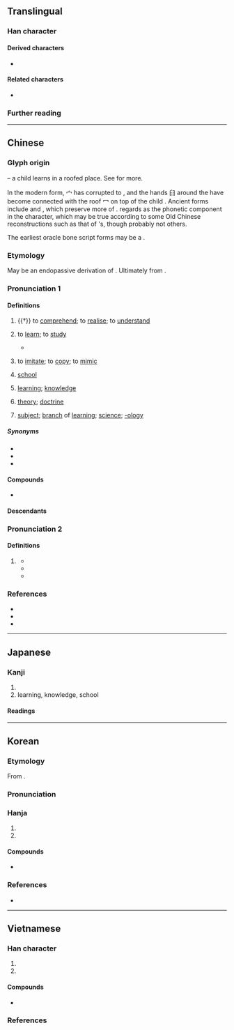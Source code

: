 {{also|学}}
{{character info}}
==Translingual==
{{ja-forms|[[学]]|[[学]]|學}}
{{stroke order|type=animate}}
{{stroke order|type=alternative}}<!-- Are these traditional/modern, in some order? Check at commons too. -->

===Han character===
{{Han char|rn=39|rad=子|as=13|sn=16|four=77407|canj=HBND|ids=⿱𦥯子}}

====Derived characters====
* {{l|mul|[[斅]]([[𢽾]]) [[斆]]([[敩]]) [[㙾]]([[𰉽]]) [[㩭]]([[𫽊]]) [[㰒]] [[㶅]] [[𠐮]]([[𬾣]]) [[𡄆]] [[𡦰]] [[𡦸]] [[𢤾]] [[𤒎]]([[𤊀]]) [[𤣌]] [[𥗙]] [[𧅷]] [[𨯰]] [[𪈔]]([[𱊉]]) [[𫦾]] [[𭭗]] [[𭯄]]}}

====Related characters====
* {{l|mul|学}} {{q|Japanese [[shinjitai]] and [[Simplified Chinese]]}}

===Further reading===
{{Han ref|kx=0280.280|dkj=07033|dj=0549.270|hdz=21019.110|uh=5B78}}

----

==Chinese==
{{zh-forms|s=学|alt=斆,斅,斈,𢻯,𡕕,𣁃,𫝯,𭓕,𭓘}}

===Glyph origin===
{{Han etym}}
{{Han compound|敎|𦥑|宀|t1=to teach|t2=mingling hands; hands-on learning|t3=house; roofed building|abb1=yes|ls=ic}} – a child learns in a roofed place. See {{zh-l|敎/教}} for more.

In the modern form, 宀 has corrupted to {{zh-l|*冖|[[cover]]}}, and the hands 𦥑 around the {{zh-l|*爻}} have become connected with the roof 冖 on top of the child {{zh-l|*子}}. Ancient forms include {{zh-l|*斆}} and {{zh-l|*斅}}, which preserve more of {{zh-l|*敎}}. ''{{w|Shuowen}}'' regards {{zh-l|*𦥑}} as the phonetic component in the character, which may be true according to some Old Chinese reconstructions such as that of {{w|Pan Wuyun}}'s, though probably not others.

The earliest oracle bone script forms may be a {{Han compound|爻|六|c1=s|c2=p|ls=psc|nocap=y}}.

===Etymology===
May be an endopassive derivation of {{och-l|覺|to [[awake#Verb|awake]], [[get]] [[insight]]}}. Ultimately from {{inh|zh|sit-pro|*kruk||to [[rouse]]; to [[awaken]]; to [[disturb]]}}.

===Pronunciation 1===
{{zh-pron
|m=xué,xiáo,1nb=literary,1nc=standard in Mainland and Taiwan,2nb=colloquial,2nc=rare or dialectal variant,2nd=used in xiangsheng
|m-s=xuo2
|dg=щүә1
|c=hok6
|c-t=hok5
|g=hoh7
|h=pfs=ho̍k;gd=hog6
|j=xyeh5
|mb=ò̤/hă
|mb_note=ò̤ - vernacular; hă - literary
|md=ŏ̤h/hŏk
|md_note=ŏ̤h - vernacular; hŏk - literary
|mn=ml,jj,zp,tw:o̍h/ml,jj,zp,tw:ha̍k
|mn_note=o̍h - vernacular; ha̍k - literary
|mn-t=oh8/hag8
|mn-t_note=oh8 - vernacular; hag8 - literary
|w=5hhoq,5hhiaq
|w_note=5hhoq - vernacular; 5hhiaq - literary
|x=xio6
|mc=y
|oc=y
|ma=y
|cat=v,n,suffix
}}

====Definitions====
{{zh-hanzi}}

# {{†}} to [[comprehend]]; to [[realise]]; to [[understand]]
# {{lb|zh|transitive}} to [[learn]]; to [[study]]
#* {{zh-x|學 而 時 習 之，不 亦 說{yuè} 乎？|ref=Analects|Is it not pleasant to '''learn''' with a constant perseverance and application?}}
#: {{zh-x|學習|to study; to learn}}
#: {{zh-x|我 打算 學 攝影。|I plan to '''learn''' photography.}}
#: {{zh-x|我 父母親 希望 我 學 醫，但是 我 不 願意。|My parents hoped I would '''study''' medicine, but I didn't want to.}}
#: {{zh-x|老師 叫 極 佢 都 唔 肯 學 講 唔該。|He refuses to '''learn''' to say thank you, even though his teacher asked him many times.|C}}
# to [[imitate]]; to [[copy]]; to [[mimic]]
#: {{zh-x|鸚鵡 學 人 語。|Parrots '''imitate''' human speech.}}
#: {{zh-x|我 妹妹 什麼 都 學 我。|My little sister likes to '''copy''' everything I do.}}
#: {{zh-x|學 人哋 用 叉 食飯|'''imitate''' others and use a fork to eat|C}}
# [[school]]
#: {{zh-x|上學|to go to '''school'''}}
#: {{zh-x|小學|primary '''school'''}}
#: {{zh-x|學費|'''school''' fees}}
# [[learning]]; [[knowledge]]
#: {{zh-x|求學|to seek knowledge}}
#: {{zh-x|才疏學淺|to be of humble talent and shallow learning}}
# [[theory]]; [[doctrine]]
#: {{zh-x|儒學|Confucianism}}
# [[subject]]; [[branch]] of [[learning]]; [[science]]; [[-ology]]
#: {{zh-x|化學|chemistry}}
#: {{zh-x|生物學|biology}}
#: {{zh-x|哲學|philosophy}}

=====Synonyms=====
* {{zh-l|學習|to study, to learn}}
* {{zh-l|讀書|to study}}
* {{zh-l|念書|(''colloquial'') to study}}

====Compounds====
* {{see derivation subpage|Learn (Chinese)}}

====Descendants====
{{CJKV||s=学|がく|j2=かく|학|học}}

===Pronunciation 2===
{{zh-pron
|m=xiào
|m_note=Retroactive Mandarin reading based on historical literature. No longer in common use
|dial=n
|cat=v
}}

====Definitions====
{{zh-hanzi}}

# {{lb|zh|obsolete}} {{zh-alt-form|斆|to [[teach]]; to [[instruct]]; to [[train]]}}
#* {{zh-x|魯 人 有 因 ^子 ^墨子 而 '''學'''{xiào} 其 子 者，其 子 戰 而 死，其 父 讓 ^子 ^墨子。^子 ^墨子 曰：「子 欲 '''學'''{xiào} 子 之 子，今 學{xué}-成 矣，戰 而 死，而 子 慍。」|There was a man in Lu who '''sent''' his son to Mozi '''to study'''. The son perished in a battle. The father blamed Mozi for it. Mozi said: "You wanted '''to have''' your son '''trained'''. Now he had completed his training and died in battle. And you become sore."|ref=Mozi-M}}
#* {{zh-x|凡 學{xiào} 世子 及 學{xiào} 士，必 時。|In '''teaching''' the heir-sons and young men, the subjects were different at different seasons.|ref=Liji-L}}
#* {{zh-x|《^兌{yuè}-命》 曰：「'''學'''{xiào} 學 半。」|It is said in the {{w|Book of Documents|Charge to Yue}}, "'''Teaching''' is the half of learning."|ref=Liji-L}}

===References===
* {{R:twedu|A01001}}
* {{R:yue:Hanzi}}
* {{thcwd|11643}}

{{zh-cat|Beginning|Elementary}}

----

==Japanese==
{{ja-kanji forms|学|學}}

===Kanji===
{{ja-kanji|grade=9|rs=子13|shin=学}}

# {{ja-kyujitai spelling of|学}}
# learning, knowledge, school

====Readings====
{{ja-readings
|goon=がく
|kanon=かく
|kun=まな-ぶ
}}

----

==Korean==

===Etymology===
From {{der|ko|ltc|sort=학|-}} {{ltc-l|學}}. 
{{hanja-ety
|dk={{okm-l|ᅘᅡᆨ〮|hhák}}
|m={{okm-l|ᄒᆞᆨ|hok}}
|mh={{okm-l|[[ᄇᆡ호다|ᄇᆡ홀]]|poyhwol}}
|ml=雜語#하31A
}}

===Pronunciation===
{{ko-hanja-pron|학}}

===Hanja===
{{ko-hanja-search}}
{{ko-hanja|배우다|배울|학}}

# {{hanja form of|학|to [[learn]], to [[study]]; to be [[teach|taught]]|affix}}
# {{hanja form of|학|[[-logy]], [[-ics]], [[-graphy]], [[study]] of...|suffix}}

====Compounds====
* {{see derivation subpage|Learn (Korean)}}

===References===
* {{R:hanjadoc|2506}}

----

==Vietnamese==

===Han character===
{{vi-readings|rs=子13
|hanviet=học-tdcndg;tdcntd;gdhn;bonet;genibrel
|phienthiet=
|nom=học-tdcndg;tdcntd;gdhn;bonet;taberd, hục-gdhn
}}

# {{han tu form of|học|to [[learn]], to [[study]]}}
# {{han tu form of|học|{{lb|vi|suffix}} [[subject]]; [[branch]] of [[learning]]; [[-ology]]}}

====Compounds====
* {{see derivation subpage|Learn (Vietnamese)}}

===References===
<references/>